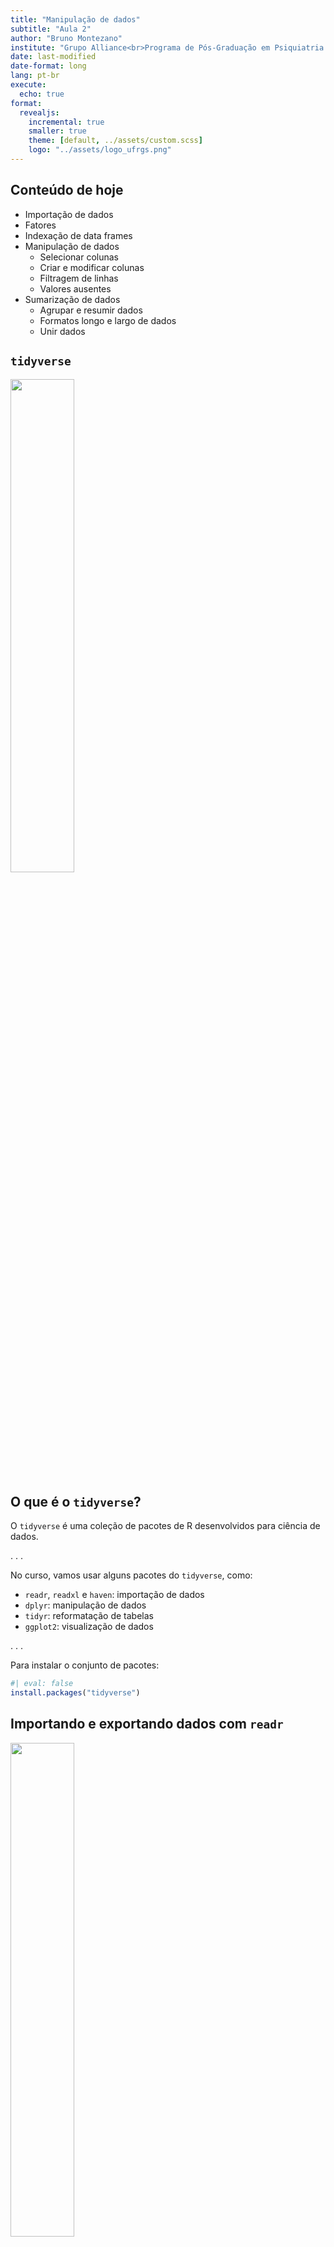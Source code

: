 ```yaml
---
title: "Manipulação de dados"
subtitle: "Aula 2"
author: "Bruno Montezano"
institute: "Grupo Alliance<br>Programa de Pós-Graduação em Psiquiatria e Ciências do Comportamento<br>Universidade Federal do Rio Grande do Sul"
date: last-modified
date-format: long
lang: pt-br
execute:
  echo: true
format:
  revealjs:
    incremental: true
    smaller: true
    theme: [default, ../assets/custom.scss]
    logo: "../assets/logo_ufrgs.png"
---
```


## Conteúdo de hoje

- Importação de dados
- Fatores
- Indexação de data frames
- Manipulação de dados
  - Selecionar colunas
  - Criar e modificar colunas
  - Filtragem de linhas
  - Valores ausentes
- Sumarização de dados
  - Agrupar e resumir dados
  - Formatos longo e largo de dados
  - Unir dados
  
## `tidyverse`

![](../assets/logo_tidyverse.png){fig-align="center" width=45%}

## O que é o `tidyverse`?

O `tidyverse` é uma coleção de pacotes de R desenvolvidos para ciência de dados.

. . .

No curso, vamos usar alguns pacotes do `tidyverse`, como:

- `readr`, `readxl` e `haven`: importação de dados
- `dplyr`: manipulação de dados
- `tidyr`: reformatação de tabelas
- `ggplot2`: visualização de dados

. . .

Para instalar o conjunto de pacotes:

```r
#| eval: false
install.packages("tidyverse")
```

## Importando e exportando dados com `readr`

![](../assets/logo_readr.png){fig-align="center" width=45%}

## Caminhos

Um passo essencial na importação de dados é saber onde está o arquivo a ser importado.

. . .

Toda função vai exigir um **caminho**, ou seja, uma **string** que representa
o endereço do arquivo no computador.

. . .

Há duas formas de passar o caminho ao R: através de um **caminho absoluto**
ou **caminho relativo**.

. . .

Antes, vamos entender o que é o **diretório de trabalho**.

## Diretório de trabalho

O diretório de trabalho (*working directory*) é a pasta na qual o R vai
buscar os arquivos ao lê-los ou salvá-los.

. . .

Podemos descobrir que pasta é essa através da função `getwd()`:

```r
getwd()
```

A função retorna uma string com o caminho do seu diretório de trabalho.

. . .

O diretório de trabalho pode ser modificado através da função `setwd()`:

```r
#| eval: false
setwd("/home/bruno/Documents/Projects/Thesis")
```

## Caminhos absolutos

Caminhos absolutos são aqueles que iniciam na pasta raíz do seu computador.

. . .

Este é o caminho absoluto onde os slides desta aula foram produzidos:

```
"/home/bruno/dox/projects/r-workshop/slides/2_manipulacao"
```

. . .

Em computadores com Windows pode ter uma cara parecida com esta:

```
"C:/Users/Bruno/Documents/Projects/Thesis"
```

. . .

Na maioria dos casos, caminhos absolutos são **má prática**, pois deixam
o código irreprodutível. Se você trocar de computador ou passar o script para
outra pessoa rodar, o código não vai funcionar, pois o caminho absoluto para o
arquivo muito provavelmente será diferente.

## Caminhos relativos

Caminhos relativos são aqueles que iniciam no diretório de trabalho da sua
sessão.

. . .

O diretório de trabalho da sessão usada para produzir os slides é a pasta
`r-workshop`. Olhem o caminho absoluto no slide anterior. Logo, o caminho
relativo para a pasta onde os slides foram produzidos seria apenas
`slides/2_manipulacao`.

. . .

Trabalhar com **projetos no RStudio** ajuda bastante o uso de caminhos
relativos, pois nos incentiva a colocar todos os arquivos da análise dentro da
pasta do projeto. Projetos podem ser criados em *Arquivo > Novo Projeto...*

. . .

Assim, se você usar apenas caminhos relativos e compartilhar a pasta do projeto
com alguém, todos os caminhos existentes nos códigos continuarão a funcionar em
qualquer computador!

## Arquivos de texto delimitados

Uma das formas mais comuns de armazenar dados é em um arquivo de texto delimitado,
como por exemplo: valores separados por vírgula (**.csv**) ou valores separados
por tabulação (**.csv**).

:::: {.columns}

::: {.column width="50%"}
Aqui estão dados em **.csv**:

```
"id","diagnostico","sexo","idade"
001,"thb","masculino",34
002,"tdm","feminino",25
003,"tdm","masculino",19
004,"thb","feminino",31
005,"tdm","feminino",24
006,"thb","masculino",21
```
:::

::: {.column width="50%"}
E aqui estão dados em **.tsv**:

```
"id"	"diagnostico"	"sexo"	"idade"
001	"thb"	"masculino"	34
002	"tdm"	"feminino"	25
003	"tdm"	"masculino"	19
004	"thb"	"feminino"	31
005	"tdm"	"feminino"	24
006	"thb"	"masculino"	21
```

:::

::::

. . .

Ou poderíamos ter um arquivo em **.txt** separado por barras, por exemplo:

```
"id"/"diagnostico"/"sexo"/"idade"
001/"thb"/"masculino"/34
002/"tdm"/"feminino"/25
003/"tdm"/"masculino"/19
004/"thb"/"feminino"/31
005/"tdm"/"feminino"/24
006/"thb"/"masculino"/21
```


## `readr`


O pacote `readr` possui várias funções para carregar arquivos de texto delimitados:
`read_csv()`, `read_csv2()`, `read_tsv()` e `read_delim()`.

. . .

`readr` possui algumas vantagens:

- É mais rápido!
- Trabalha melhor com data e hora
- Barra de progresso para arquivos grandes

. . .

Também podemos exportar dados em `.csv`, por exemplo:

```r
#| eval: false
library(dados)
library(readr)

write_csv(
  x = pixar_bilheteria,
  file = "/home/bruno/tmp/dados_bilheteria.csv"
)
```

## `haven` e `readxl`

Na saúde, é comum trabalhar com dados provenientes de outros softwares.

. . .

Podemos usar algumas funções dos pacotes `haven` e `readxl` para lê-los:

- Arquivos do SPSS: `read_spss()` do pacote `haven`
- Arquivos do SAS: `read_sas()` do pacote `haven`
- Arquivos do Stata: `read_stata()` do pacote `haven`
- Arquivos do Excel: `read_xlsx()` do pacote `readxl`

. . .

Da mesma forma, podemos exportar dados em `.sav` (formato do SPSS):

```r
#| eval: false
library(dados)
library(haven)

write_sav(
  data = pixar_bilheteria,
  path = "/home/bruno/tmp/dados_bilheteria.sav"
)

```

## Pacote `dplyr`

![](../assets/logo_dplyr.png){fig-align="center" width=45%}

## `dplyr`

O pacote `dplyr` provê um conjunto de funções que nos ajudam nos problemas
mais comuns em manipulação de dados.

- `mutate()`: Adicionar ou modificar variáveis
- `select()`: Selecionar variáveis (colunas)
- `filter()`: Selecionar observações (linhas)
- `summarise()`: Reduzir múltiplos valores a um único resumo
- `arrange()`: Reordenar as observações (linhas)

. . .

O `dplyr` possibilita o uso da função `group_by()` para performar as operações
de forma agrupada.

. . .

Vamos ver cada uma destas funções separadamente.

## Mas antes, *pipes* (`|>`)

A maior parte das funções do `tidyverse` são construídas com o uso do
**pipe** (`|>`) em mente.

. . .

Os atalhos para inserir o pipe são:
`Ctrl + Shift + M` ou `⌘ + Shift + M`.

. . .

Os pipes pegam o objeto da *esquerda* e aplicam a função da *direita*.
Lemos como: "e então...".

```r
x <- c(2, 7, 40, 11, 21)

sqrt(sum(x)) # Somar valores do vetor x e tirar a raíz quadrada da soma

x |> sum() |> sqrt() # Mesmo cálculo, agora com pipe!
```

. . .

Os pipes nos poupam tempo de digitação, tornam o código legível e permitem o
encadeamento de funções como acima, por isso os usamos o tempo todo quando
manipulamos data frames.

## Usando pipe

Os pipes são mais legíveis quando temos cada função em uma nova linha.

. . .

```r
#| eval: false
pegue_estes_dados |> 
  aplicar_primeira_funcao(com = este_valor) |> 
  aplicar_proxima_funcao(usando = esse_valor) |> ...
```

. . .

O que estiver à esquerda do pipe (ou no exemplo, o que estiver acima) é repassado como
*primeiro argumento* da
função na direita (ou abaixo). Outros argumentos seguem à direita.

## Atribuindo valores ao usar pipe

Ao criar objetos provenientes da saída de funções encadeadas com pipe,
coloque o operador de atribuição (`<-`) no início.

```r
raiz_quadrada_da_soma <- x |> 
  sum() |> 
  sqrt()

raiz_quadrada_da_soma
```

. . .

Não importa o tamanho da cadeia de funções, eu recomendo que vocês realizem a
atribuição sempre no topo.

## Vamos colocar a mão na massa no `questionario`

`questionario` é uma base de dados disponibilizada no pacote `dados`.

```r
# install.packages("dados")
library(dados)

questionario
```

Trata-se de uma base de dados do General Social Survey (GSS). Dados de
2000 a 2014.

## Filtrando linhas com `filter()`

Podemos usar a função `filter()` para filtrar as observações da base de dados.

. . .

```r
library(dplyr)

divorciados <- questionario |> 
  filter(estado_civil == "Divorciado(a)")

divorciados
```

## Ordenando linhas com `arrange()`

Com a função `arrange()`, nós podemos reordenar as observações da base de dados.

. . .

```r
questionario |> 
  arrange(ano, desc(idade))
```

. . .

Os dados foram ordenados pelo `ano` de forma ascendente e `idade`de forma
descendente.

## Selecionando colunas com `select()`

Não apenas podemos limitar as linhas, mas podemos incluir colunas específicas (e
colocá-las na ordem listada) usando `select()`.

. . .

```r
divorciados |> 
  select(ano, idade, horas_tv)
```

## Removendo colunas com `select()`

Ao invés de selecionar, podemos remover colunas específicas com `select()` usando `-`.

```r
divorciados |> 
  select(-estado_civil, -renda, -denominacao)
```

## Funções auxiliares para o `select()`

`select()` tem uma série de funções auxiliares como `starts_with()`, `ends_with()`,
e `contains()`, ou pode ser dada uma gama de colunas em sequência `varinicial:varfinal`.

. . .



:::: {.columns}

::: {.column width="50%"}
```r
questionario |>
  select(ends_with("ao"))
```
:::

::: {.column width="50%"}
```r
questionario |> 
  select(ano:raca)
```
:::

::::

. . . 

`?select` para mais detalhes.

## Criando e modificando colunas com `mutate()`

No `dplyr`, nós podemos adicionar ou modificar colunas usando `mutate()`.

. . .

:::: {.columns}

::: {.column width="56%"}
```r
divorciados |> 
  filter(raca == "Branca") |> 
  select(ano, idade, horas_tv) |> 
  mutate(idade_em_decadas = idade / 10,
         horas_tv_em_minutos = horas_tv * 60)
```
:::

::: {.column width="44%"}
```r
divorciados |> 
  filter(religiao == "Protestante") |> 
  select(ano, idade, horas_tv) |> 
  mutate(horas_tv = horas_tv * 60)
```
:::

::::

## Agregando dados com `summarise()`

`summarise()` pega suas colunas de dados e computa algo usando todas as linhas.

- Contar a quantidaade de linhas
- Calcular a média ou mediana
- Computar a soma
- Obter um valor mínimo ou máximo

. . .

Ou seja, qualquer função que agregue *múltiplos valores* em um *único valor*
(por exemplo, `sd()`, `mean()` ou `max()`) podem ser usadas com o
`summarise()`.

## Exemplo com `summarise()`

Para os divorciados do ano de 2000, vamos captar o número de observações, 
a média da idade, a mediana das horas de TV assistidas diariamente e a
amplitude de horas de TV assistidas por dia.

. . .

```r
divorciados |> 
  filter(ano == 2000) |> 
  summarise(n_observacoes = n(),
            media_idade = mean(idade, na.rm = TRUE),
            mediana_horas_tv = median(horas_tv, na.rm = TRUE),
            amplitude_horas_tv = max(horas_tv, na.rm = TRUE) - min(horas_tv, na.rm = TRUE))
```

. . .

Estas novas variáveis foram calculadas usando *todas as linhas* do conjunto de
dados `divorciados`.

## Evitando repetição com `summarise(across())`

Talvez vocês precisem calcular a média e o desvio padrão de um conjunto de
colunas. Com `across()`, coloquem as variáveis a serem calculadas primeiro (usando
`c()`) e coloque as funções a serem usadas em uma `list()`
depois.

. . .

```r
divorciados |> 
  filter(ano == 2014) |> 
  summarise(across(c(idade, horas_tv),
                   list(media = \(x) mean(x, na.rm = TRUE),
                        desvio_padrao = \(x) sd(x, na.rm = TRUE))))
```

## Agrupando com `group_by()`

A função `group_by()` muda como as funções operam sobre os dados, em especial,
a `summarise()`.

. . .

Funções usadas após o `group_by()` são computadas dentro de cada grupo como
definido pelas variáveis dadas, em vez de sobre todas as linhas de uma só vez.

. . .

Normalmente, vamos agrupar por variáveis de valores:

- Inteiros
- Fatores
- Caracteres

. . .

E **não** por valores contínuos (números com vírgula).

## Exemplo de `group_by()`

Vamos supor que eu queira saber o número de religiões reportadas pelos
entrevistados, o número de observações (tamanho da amostra) e a média
de horas diárias assistidas de TV em cada ano, ou seja, *agrupado* pelo
ano.

. . .

```r
questionario |> 
  group_by(ano) |> 
  summarise(numero_de_religioes = n_distinct(religiao),
            n_observacoes = n(),
            media_horas_tv = mean(horas_tv, na.rm = TRUE))
```

## Tarefa de casa

- Escolha uma das bases de dados do pacote `dados` e utilize ao menos uma vez
as funções: `select()`, `mutate()`, `filter()`, `arrange()`, `summarise()` e
`group_by()`
  - As bases disponíveis podem ser acessadas no [site de referência do pacote](https://cienciadedatos.github.io/dados/reference/index.html)
  
- Nos dados `questionario` do pacote `dados`, crie um subconjunto apenas com
as observações do ano de 2016 e armazene em um objeto chamado `dados_2016`